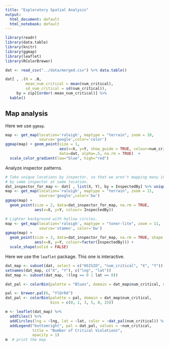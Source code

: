 ```yaml
---
title: "Exploratory Spatial Analysis"
output:
  html_document: default
  html_notebook: default
---
```


```r
library(readr)
library(data.table)
library(knitr)
library(ggmap)
library(leaflet)
library(RColorBrewer)
```

```r
dat <- read_csv("../data/merged.csv") %>% data.table()
```

```r
dat[ , .(N = .N, 
         mean_num_critical = mean(num_critical), 
         sd_num_critical = sd(num_critical)), 
     by = zip][order(-mean_num_critical)] %>% 
  kable()
```

## Map analysis

Here we use `ggmap`. 

```r
map <- get_map(location='raleigh', maptype = "terrain", zoom = 10,
               source='google',color='color')
ggmap(map) + geom_point(size = 1,
                        aes(x=X, y=Y, show_guide = TRUE, colour=num_critical), 
                        data=dat, alpha=.5, na.rm = TRUE)  + 
  scale_color_gradient(low="blue", high="red")
```

Analyze inspector patterns. 

```r
# Take unique locations by inspector, so that we aren't mapping many inspections 
# by same inspector at same location. 
dat_inspector_for_map <- dat[ , list(X, Y), by = InspectedBy] %>% unique()
map <- get_map(location='raleigh', maptype = "terrain", zoom = 11,
               source='google',color='bw')
ggmap(map) + 
  geom_point(size = 2, data=dat_inspector_for_map, na.rm = TRUE,
             aes(x=X, y=Y, colour= InspectedBy))

# Lighter background with hollow circles. 
map <- get_map(location='raleigh', maptype = "toner-lite", zoom = 11,
               source='stamen', color='bw')
ggmap(map) + 
  geom_point(size = 3, data=dat_inspector_for_map, na.rm = TRUE, shape = 1,  # hollow circles
             aes(x=X, y=Y, colour=factor(InspectedBy))) + 
  scale_shape(solid = FALSE)
```

Here we use the `leaflet` package. This one is interactive. 

```r
dat_map <- subset(dat, select = c("HSISID", "num_critical", "X", "Y"))
setnames(dat_map, c("X", "Y"), c("lng", "lat"))
dat_map <- subset(dat_map, !(lng == 0 | lat == 0))

dat_pal <- colorBin(palette = "Blues", domain = dat_map$num_critical, n = 6)

pal <- brewer.pal(6, "YlOrRd")
dat_pal <- colorBin(palette = pal, domain = dat_map$num_critical, 
                    bins = c(0, 1, 3, 5, 8, 25))

m <- leaflet(dat_map) %>%
  addTiles() %>% 
  addCircles(lng = ~lng, lat = ~lat, color = ~dat_pal(num_critical)) %>% 
  addLegend("bottomright", pal = dat_pal, values = ~num_critical,
            title = "Number of Critical Violations",
            opacity = 1)
m  # print the map
```

